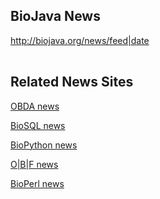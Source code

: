 == BioJava News ==

<table>
<rss>http://biojava.org/news/feed|date</rss>
</table>

== Related News Sites ==

[http://obda.open-bio.org/news OBDA news]

[http://biosql.org/news/ BioSQL news]

[http://biopython.open-bio.org/news BioPython news]

[http://news.open-bio.org/ O|B|F news]

[http://bioperl.org/news/ BioPerl news]